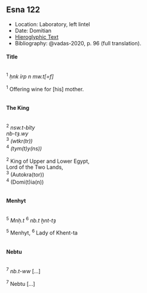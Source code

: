 ## Esna 122 {-}  
  
- Location: Laboratory, left lintel  
- Date: Domitian  
- [Hieroglyphic Text](https://www.ifao.egnet.net/uploads/publications/enligne/Temples-Esna002.pdf#page=301){target="_blank"}  
- Bibliography: @vadas-2020, p. 96 (full translation).    
    
<style>  
  .col2 {  
    columns: 2 300px;         /* number of columns and width in pixels*/  
    -webkit-columns: 2 300px; /* chrome, safari */  
    -moz-columns: 2 300px;    /* firefox */  
    -webkit-column-break-inside: avoid;  
    -page-break-inside: avoid;  
    -break-inside: avoid;  
  }  
  
</style>  
  
#### Title {-}  
  
<div class="col2">  
  
   
^1^ *ḥnk ỉrp n mw.t[=f]  *  
  
^1^ Offering wine for [his] mother.  
  
</div>  
  
#### The King {-}  
  
<div class="col2">  
  
^2^ *nsw.t-bỉty  *  
 *nb-tȝ.wy  *  
^3^ *(wtkr(tr)) *  
^4^ *(tym(t)y(ns)) *  
   
^2^ King of Upper and Lower Egypt,  
Lord of the Two Lands,  
^3^ (Autokra(tor))  
^4^ (Domi(t)ia(n))  
  
  
</div>  
  
#### Menhyt  {-}  
  
<div class="col2">  
  
  
^5^ *Mnḥ.t* ^6^ *nb.t ḫnt-tȝ  *  
  
^5^ Menhyt, ^6^ Lady of Khent-ta  
  
</div>  
  
#### Nebtu {-}  
  
<div class="col2">  
  
^7^ *nb.t-ww* [...]  
  
^7^ Nebtu [...]  
  
</div>  
